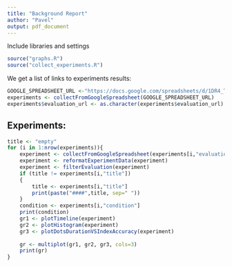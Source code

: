 ```yaml
---
title: "Background Report"
author: "Pavel"
output: pdf_document
---
```


Include libraries and settings

```r
source("graphs.R")
source("collect_experiments.R")


```

We get a list of links to experiments results:

```r
GOOGLE_SPREADSHEET_URL <-"https://docs.google.com/spreadsheets/d/1DR4_TytGVSE-KyaZGiSpRmd8Ep-wMotK1JxPcPkNBXg/edit#gid=0"
experiments <- collectFromGoogleSpreadsheet(GOOGLE_SPREADSHEET_URL)
experiments$evaluation_url <- as.character(experiments$evaluation_url)
```

## Experiments:

```r

title <- "empty"
for (i in 1:nrow(experiments)){
	experiment <- collectFromGoogleSpreadsheet(experiments[i,"evaluation_url"])
	experiment <- reformatExperimentData(experiment)
	experiment <- filterEvaluation(experiment)
	if (title != experiments[i,"title"])
	{
		title <- experiments[i,"title"]
		print(paste("####",title, sep=" "))
	}
	condition <- experiments[i,"condition"]
	print(condition)
	gr1 <- plotTimeline(experiment)
	gr2 <- plotHistogram(experiment)
	gr3 <- plotDotsDurationVSIndexAccuracy(experiment)
	
	gr <- multiplot(gr1, gr2, gr3, cols=3)
	print(gr)
}
```